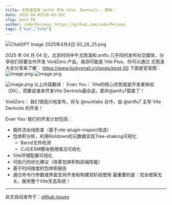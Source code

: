 ```yaml
---
title: 尤雨溪官宣 antfu 参与 Vite  Devtools ，期待！
date: 2025-04-03T16:43:30Z
slug: post-59
author: coderPerseus：https://github.com/coderPerseus
tags: ["Vue","Vite"]
---
```


![ChatGPT Image 2025年4月4日 00_28_25.png](https://blog-1304565468.cos.ap-shanghai.myqcloud.com/work/ChatGPT%20Image%202025%E5%B9%B44%E6%9C%884%E6%97%A5%2000_28_25.png)

2025 年 04 月 04 日，北京时间中午尤雨溪和 antfu 几乎同时发布社交媒体，分享他们将要合作开发 VoidZero 产品，揣测可能是 Vite Plus，你可以通过 尤雨溪大会分享来了解： https://www.luckysnail.cn/posts/post-50
下面是官宣图：
![image.png](https://blog-1304565468.cos.ap-shanghai.myqcloud.com/work/20250403234629.png)
![image.png](https://blog-1304565468.cos.ap-shanghai.myqcloud.com/work/20250403235017.png)

![image.png](https://blog-1304565468.cos.ap-shanghai.myqcloud.com/work/20250404000736.png)
以上内容翻译：
Evan You：
Vite的核心优势就是开发者体验（DX），而要说谁来开发Vite Devtools最合适，那非@antfu7莫属了！

VoidZero：
我们很高兴地宣布，将与 @nuxtlabs 合作，由 @antfu7 主导 Vite Devtools 的开发！

Evan You:
我们的开发计划包括：
- 插件流水线检查（基于vite-plugin-inspect改造）
- 包体积分析，利用Rolldown的元数据实现Tree-shaking可视化
    - Barrel文件检测
    - CJS/ESM模块使用情况可视化
- Vite环境配置可视化
- 可执行的优化建议（改善包体积和前端性能）
- 基于时间维度的包体积报告
- 通过命令行参数或界面支持开发和构建双阶段使用
最重要的是：完全框架无关，服务整个Vite生态系统！



---
此文自动发布于：<a href="https://github.com/coderPerseus/blog/issues/59" target="_blank">github issues</a>
